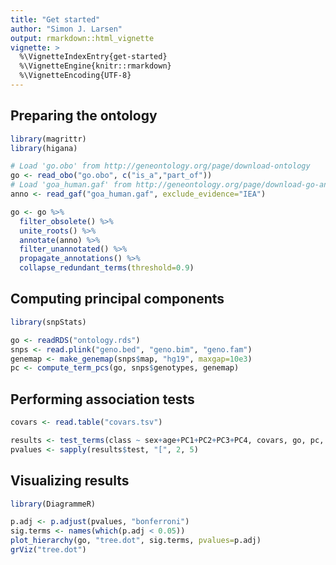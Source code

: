 ```yaml
---
title: "Get started"
author: "Simon J. Larsen"
output: rmarkdown::html_vignette
vignette: >
  %\VignetteIndexEntry{get-started}
  %\VignetteEngine{knitr::rmarkdown}
  %\VignetteEncoding{UTF-8}
---
```


## Preparing the ontology

```r
library(magrittr)
library(higana)

# Load 'go.obo' from http://geneontology.org/page/download-ontology
go <- read_obo("go.obo", c("is_a","part_of"))
# Load 'goa_human.gaf' from http://geneontology.org/page/download-go-annotations
anno <- read_gaf("goa_human.gaf", exclude_evidence="IEA")

go <- go %>%
  filter_obsolete() %>%
  unite_roots() %>%
  annotate(anno) %>%
  filter_unannotated() %>%
  propagate_annotations() %>%
  collapse_redundant_terms(threshold=0.9)
```

## Computing principal components

```r
library(snpStats)

go <- readRDS("ontology.rds")
snps <- read.plink("geno.bed", "geno.bim", "geno.fam")
genemap <- make_genemap(snps$map, "hg19", maxgap=10e3)
pc <- compute_term_pcs(go, snps$genotypes, genemap)
```

## Performing association tests

```r
covars <- read.table("covars.tsv")

results <- test_terms(class ~ sex+age+PC1+PC2+PC3+PC4, covars, go, pc, family=binomial("logit"))
pvalues <- sapply(results$test, "[", 2, 5)
```

## Visualizing results

```r
library(DiagrammeR)

p.adj <- p.adjust(pvalues, "bonferroni")
sig.terms <- names(which(p.adj < 0.05))
plot_hierarchy(go, "tree.dot", sig.terms, pvalues=p.adj)
grViz("tree.dot")
```
